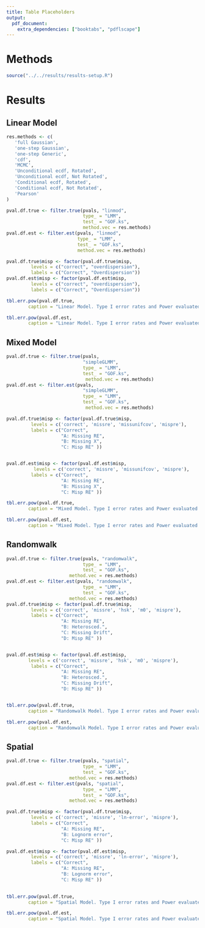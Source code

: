 ```yaml
---
title: Table Placeholders
output: 
  pdf_document:
    extra_dependencies: ["booktabs", "pdflscape"]
---
```


# Methods

```r
source("../../results/results-setup.R")
```


\input{"tables/linmod-specs.tex"}

\input{"tables/simpleGLMM-specs.tex"}

\input{"tables/randomwalk-specs.tex"}

\input{"tables/spatial-specs.tex"}

```{=tex}
\clearpage
\newpage
```
# Results

## Linear Model

```r
res.methods <- c(
   'full Gaussian',
   'one-step Gaussian',
   'one-step Generic',
   'cdf',
   'MCMC',
   'Unconditional ecdf, Rotated',
   'Unconditional ecdf, Not Rotated',
   'Conditional ecdf, Rotated',  
   'Conditional ecdf, Not Rotated',
   'Pearson'
)

pval.df.true <- filter.true(pvals, "linmod",
                            type_ = "LMM",
                            test_ = "GOF.ks",
                            method.vec = res.methods)
pval.df.est <- filter.est(pvals, "linmod",
                          type_ = "LMM",
                          test_ = "GOF.ks",
                          method.vec = res.methods)

pval.df.true$misp <- factor(pval.df.true$misp,
         levels = c("correct", "overdispersion"),
         labels = c("Correct", "Overdispersion"))
pval.df.est$misp <- factor(pval.df.est$misp,
         levels = c("correct", "overdispersion"),
         labels = c("Correct", "Overdispersion"))

tbl.err.pow(pval.df.true, 
        caption = "Linear Model. Type I error rates and Power evaluated for each analytical and simulation method for theoretical residuals using the KS normality test. Results are partitioned out by residual type (top to bottom).")
```

```r

tbl.err.pow(pval.df.est, 
        caption = "Linear Model. Type I error rates and Power evaluated for each analytical and simulation method for estimated residuals using the KS normality test. Results are partitioned out by residual type (top to bottom).")
```

```{=tex}
\clearpage
\newpage
```

## Mixed Model

```r

pval.df.true <- filter.true(pvals, 
                            "simpleGLMM",
                            type_ = "LMM",
                            test_ = "GOF.ks",
                             method.vec = res.methods)
pval.df.est <- filter.est(pvals, 
                            "simpleGLMM",
                            type_ = "LMM",
                            test_ = "GOF.ks",
                             method.vec = res.methods)

pval.df.true$misp <- factor(pval.df.true$misp,
         levels = c('correct', 'missre', 'missunifcov', 'mispre'),
         labels = c("Correct",
                    "A: Missing RE",
                    "B: Missing X",
                    "C: Misp RE" ))


pval.df.est$misp <- factor(pval.df.est$misp,
          levels = c('correct', 'missre', 'missunifcov', 'mispre'),
         labels = c("Correct",
                    "A: Missing RE",
                    "B: Missing X",
                    "C: Misp RE" ))

tbl.err.pow(pval.df.true, 
        caption = "Mixed Model. Type I error rates and Power evaluated for each analytical and simulation method for theoretical residuals using the KS normality test. Results are partitioned out by model mis-specification (from left to right) and residual type (top to bottom).")
```

```r

tbl.err.pow(pval.df.est, 
        caption = "Mixed Model. Type I error rates and Power evaluated for each analytical and simulation method for estimated residuals using the KS normality test. Results are partitioned out by model mis-specification (from left to right) and residual type (top to bottom).")
```

```{=tex}
\clearpage
\newpage
```

## Randomwalk

```r

pval.df.true <- filter.true(pvals, "randomwalk",
                            type_ = "LMM",
                            test_ = "GOF.ks",
                       method.vec = res.methods)
pval.df.est <- filter.est(pvals, "randomwalk",
                            type_ = "LMM",
                            test_ = "GOF.ks",
                       method.vec = res.methods)
pval.df.true$misp <- factor(pval.df.true$misp,
         levels = c('correct', 'missre', 'hsk', 'm0', 'mispre'),
         labels = c("Correct",
                    "A: Missing RE",
                    "B: Heterosced.",
                    "C: Missing Drift",
                    "D: Misp RE" ))


pval.df.est$misp <- factor(pval.df.est$misp,
        levels = c('correct', 'missre', 'hsk', 'm0', 'mispre'),
         labels = c("Correct",
                    "A: Missing RE",
                    "B: Heterosced.",
                    "C: Missing Drift",
                    "D: Misp RE" ))


tbl.err.pow(pval.df.true, 
        caption = "Randomwalk Model. Type I error rates and Power evaluated for each analytical and simulation method for theoretical residuals using the KS normality test. Results are partitioned out by model mis-specification (from left to right) and residual type (top to bottom).")
```

```r

tbl.err.pow(pval.df.est, 
        caption = "Randomwalk Model. Type I error rates and Power evaluated for each analytical and simulation method for estimated residuals using the KS normality test. Results are partitioned out by model mis-specification (from left to right) and residual type (top to bottom).")
```



```{=tex}
\clearpage
\newpage
```

## Spatial

```r

pval.df.true <- filter.true(pvals, "spatial",
                            type_ = "LMM",
                            test_ = "GOF.ks",
                       method.vec = res.methods)
pval.df.est <- filter.est(pvals, "spatial",
                            type_ = "LMM",
                            test_ = "GOF.ks",
                       method.vec = res.methods)

pval.df.true$misp <- factor(pval.df.true$misp,
         levels = c('correct', 'missre', 'ln-error', 'mispre'),
         labels = c("Correct",
                    "A: Missing RE",
                    "B: Lognorm error",
                    "C: Misp RE" ))

pval.df.est$misp <- factor(pval.df.est$misp,
         levels = c('correct', 'missre', 'ln-error', 'mispre'),
         labels = c("Correct",
                    "A: Missing RE",
                    "B: Lognorm error",
                    "C: Misp RE" ))
  

tbl.err.pow(pval.df.true, 
        caption = "Spatial Model. Type I error rates and Power evaluated for each analytical and simulation method for theoretical residuals using the KS normality test. Results are partitioned out by model mis-specification (from left to right) and residual type (top to bottom).")
```

```r

tbl.err.pow(pval.df.est, 
        caption = "Spatial Model. Type I error rates and Power evaluated for each analytical and simulation method for estimated residuals using the KS normality test. Results are partitioned out by model mis-specification (from left to right) and residual type (top to bottom).")
```

\input{"tables/tbl-1.tex"}

